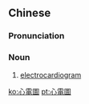 {{also|心电图}}
==Chinese==
{{zh-forms|s=心电图}}
{{wikipedia|lang=zh}}

===Pronunciation===
{{zh-pron
|m=xīndiàntú
|c=sam1 din6 tou4
|mn=sim-tiān-tô͘
|cat=n
}}

===Noun===
{{zh-noun}}

# [[electrocardiogram]]

{{zh-cat|Physiology}}

[[ko:心電圖]]
[[pt:心電圖]]